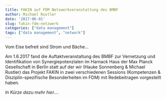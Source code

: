 ---
title: FAKIN auf FDM Netzwerkveranstaltung des BMBF
author: Michael Rustler
date: '2017-06-01'
slug: fakin-fdm-netzwerk
categories: ["data management"]
tags: ["data management", "network"]
---

Vom Eise befreit sind Strom und Bäche...

Am 1.6.2017 fand die Auftaktveranstaltung des BMBF zur Vernetzung und 
Identifikation von Synergiepotenzialen im Harnack Haus der Max Planck 
Gesellschaft in Berlin statt auf der wir (Hauke Sonnenberg & Michael Rustler) das 
Projekt FAKIN in zwei verschiedenen Sessions (Kompetenzen & Disziplin-spezifische 
Besonderheiten im FDM) mit Redebeitragen vorgestellt haben. 

*In Kürze dazu mehr hier....*

